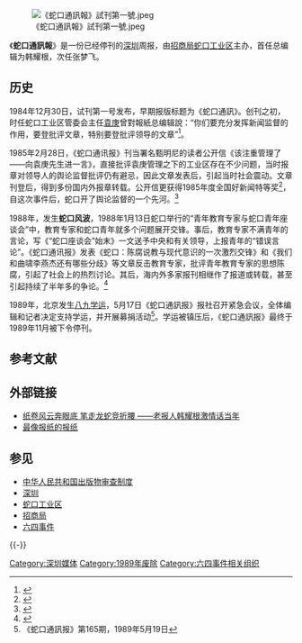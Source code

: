 [[File:《蛇口通訊報》試刊第一號.jpeg|thumb]]

《'''蛇口通訊報'''》是一份已经停刊的[[深圳|深圳]]周报，由[[招商局|招商局]][[蛇口工业区|蛇口工业区]]主办，首任总编辑为韩耀根，次任张梦飞。

==历史==
1984年12月30日，试刊第一号发布，早期报版标题为《蛇口通訊》。创刊之初，时任蛇口工业区管委会主任[[袁庚|袁庚]]曾對報紙总编辑說：“你们要充分发挥新闻监督的作用，要登批评文章，特别要登批评领导的文章”<ref>{{cite web|url=http://m.21jingji.com/article/20160131/herald/92585c2c8d89bfbaadaea29ee89104d7.html|title=悼念 丨 袁庚这样评价当年的“蛇口风波”|publisher=[[21世纪经济报道|21世纪经济报道]]|access-date=2016-02-01|archive-date=2018-12-24|archive-url=https://web.archive.org/web/20181224023753/https://m.21jingji.com/article/20160131/herald/92585c2c8d89bfbaadaea29ee89104d7.html|dead-url=no}}</ref>。

1985年2月28日，《蛇口通讯报》刊当署名甄明尼的读者公开信《该注重管理了——向袁庚先生进一言》，直接批评袁庚管理之下的工业区存在不少问题，当时报章对领导人的舆论监督批评仍有避忌，因此文章发表后，引起当时社会震动。文章刊登后，得到多份国内外报章转载。公开信更获得1985年度全国好新闻特等奖<ref>{{cite web |title=一封来信的“新闻冲击波”——简评1985年全国好新闻特等奖作品《向袁庚同志进一言》|publisher=《新闻界》期刊|accessdate =1986}}</ref>，自这次事件后，蛇口开了舆论监督的一个先河。<ref>{{cite web | url =http://jb.sznews.com/html/2008-04/29/content_154498.htm | title =蛇口炸响舆论监督春雷 | accessdate =2008-04-29 | publisher =晶报 | deadurl =yes | archiveurl =https://web.archive.org/web/20080504024905/http://jb.sznews.com/html/2008-04/29/content_154498.htm | archivedate =2008-05-04 | df = }}</ref>

1988年，发生'''蛇口风波'''，1988年1月13日蛇口举行的“青年教育专家与蛇口青年座谈会”中，教育专家和蛇口青年就多个问题展开交锋。事后，教育专家不满青年的言论，写《“蛇口座谈会”始末》一文送予中央和有关领导，上报青年的“错误言论”。《蛇口通讯报》发表《蛇口：陈腐说教与现代意识的一次激烈交锋》和《我们和曲啸李燕杰还有哪些分歧》等文章反击教育专家，批评青年教育专家的思想陈腐，引起了社会上的热烈讨论。其后，海内外多家报刊相继作了报道或转载，甚至引起持续了半年多的争论。<ref>{{cite web|url=http://www.people.com.cn/GB/shizheng/252/7955/7959/20020422/714400.html|title=“蛇口风波”——“青年教育专家与蛇口青年座谈会”引发的讨论|publisher=[[人民网|人民网]]|accessdate=2002-04-22|archive-date=2019-06-16|archive-url=https://web.archive.org/web/20190616092025/http://www.people.com.cn/GB/shizheng/252/7955/7959/20020422/714400.html|dead-url=no}}</ref>

1989年，北京发生[[八九学运|八九学运]]，5月17日《蛇口通訊报》报社召开紧急会议，全体编辑和记者决定支持学运，并开展募捐活动<ref>《蛇口通訊报》第165期，1989年5月19日</ref>。学运被镇压后，《蛇口通訊报》最终于1989年11月被下令停刊。

== 参考文献 ==
{{Reflist}}

== 外部链接 ==
* [https://web.archive.org/web/20160201195103/http://skpyw.home.news.cn/blog/a/01010000FAA8043107839AED.html 纸卷风云奔眼底 笔走龙蛇竞折腰     ——老报人韩耀根激情话当年]
* [http://blog.sina.com.cn/s/blog_551f8e480102v8n2.html 最像报纸的报纸] {{Wayback|url=http://blog.sina.com.cn/s/blog_551f8e480102v8n2.html |date=20170305003726 }}

== 参见 ==
{{Portal box|中华人民共和国|历史}}
* [[中华人民共和国出版物审查制度|中华人民共和国出版物审查制度]]
* [[深圳|深圳]]
* [[蛇口工业区|蛇口工业区]]
* [[招商局|招商局]]
* [[六四事件|六四事件]]

{{-}}
{{六四事件}}

[[Category:深圳媒体|Category:深圳媒体]]
[[Category:1989年废除|Category:1989年废除]]
[[Category:六四事件相关组织|Category:六四事件相关组织]]
